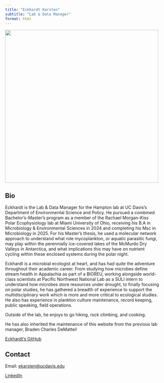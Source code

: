 ```yaml
---
title: "Eckhardt Karsten"
subtitle: "Lab & Data Manager"
format: html
---
```


![](images/eak_hs.JPG){fig-alt="Eckhardt Karsten" width=500px}

## Bio

Eckhardt is the Lab & Data Manager for the Hampton lab at UC Davis's Department of Environmental Science and Policy.
He pursued a combined Bachelor's-Master's program as a member of the Rachael Morgan-Kiss Polar Ecophysiology lab
at Miami University of Ohio, receiving his B.A in Microbiology & Environmental Sciences in 2024 and completing his
Msc in Microbiology in 2025. For his Master's thesis, he used a molecular network approach to understand what role
mycoplankton, or aquatic parasitic fungi, may play within the perennially ice-covered lakes of the McMurdo Dry Valleys
in Antarctica, and what implications this may have on nutrient cycling within these enclosed systems during the polar 
night.

Eckhardt is a microbial ecologist at heart, and has had quite the adventure throughout their academic career. From studying how microbes define stream health in Appalachia as part of a BIOREU, working alongside world-class scientists 
at Pacific Northwest National Lab as a SULI intern to understand how microbes store resources under drought, to finally 
focusing on polar studies, he has gathered a breadth of experience to support the multidisciplinary work which is more 
and more critical to ecological studies. He also has experience in plankton culture maintenance, record keeping, public
speaking, field operations.

Outside of the lab, he enjoys to go hiking, rock climbing, and cooking.

He has also inherited the maintenance of this website from the previous lab manager, Braden Charles DeMattei!

[Eckhardt's GitHub](https://github.com/Microbeventurer)

## Contact

Email: [ekarsten@ucdavis.edu](mailto:ekarsten@ucdavis.edu)

[LinkedIn](https://www.linkedin.com/in/eckhardt-karsten/)
